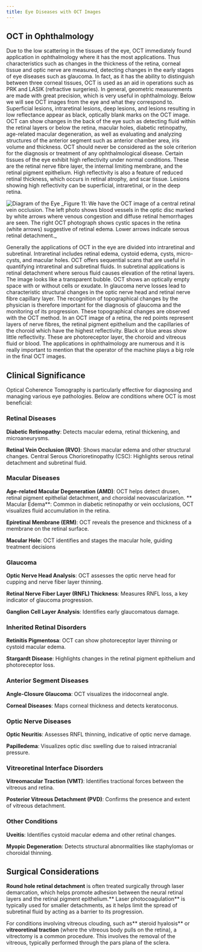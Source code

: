 ```yaml
---
title: Eye Diseases with OCT Images
---
```


## OCT in Ophthalmology

Due to the low scattering in the tissues of the eye, OCT immediately found
application in ophthalmology where it has the most applications. Thus characteristics
such as changes in the thickness of the retina, corneal tissue and optic nerve are
measured, detecting changes in the early stages of eye diseases such as glaucoma. In
fact, as it has the ability to distinguish between three corneal tissues, OCT is used as
an aid in operations such as PRK and LASIK (refractive surgeries). In general,
geometric measurements are made with great precision, which is very useful in
ophthalmology. Below we will see OCT images from the eye and what they
correspond to. Superficial lesions, intraretinal lesions, deep lesions, and lesions
resulting in low reflectance appear as black, optically blank marks on the OCT image.
OCT can show changes in the back of the eye such as detecting fluid within the retinal
layers or below the retina, macular holes, diabetic retinopathy, age-related macular
degeneration, as well as evaluating and analyzing structures of the anterior segment
such as anterior chamber area, iris volume and thickness. OCT should never be
considered as the sole criterion for the diagnosis or treatment of any ophthalmological
disease. Certain tissues of the eye exhibit high reflectivity under normal conditions.
These are the retinal nerve fibre layer, the internal limiting membrane, and the retinal
pigment epithelium. High reflectivity is also a feature of reduced retinal thickness,
which occurs in retinal atrophy, and scar tissue. Lesions showing high reflectivity can
be superficial, intraretinal, or in the deep retina.

<img alt='Diagram of the Eye' src='/figures/11.png' />
_Figure 11: We have the OCT image of a central retinal vein occlusion. The left photo
shows blood vessels in the optic disc marked by white arrows where venous congestion
and diffuse retinal hemorrhages are seen. The right OCT photograph shows cystic spaces
in the retina (white arrows) suggestive of retinal edema. Lower arrows indicate serous
retinal detachment._

Generally the applications of OCT in the eye are divided into intraretinal and
subretinal. Intraretinal includes retinal edema, cystoid edema, cysts, micro-cysts, and
macular holes. OCT offers sequential scans that are useful in quantifying intraretinal
and subretinal fluids. In subretinal applications is retinal detachment where serous
fluid causes elevation of the retinal layers. The image looks like a transparent bubble.
OCT shows an optically empty space with or without cells or exudate. In glaucoma
nerve losses lead to characteristic structural changes in the optic nerve head and
retinal nerve fibre capillary layer. The recognition of topographical changes by the
physician is therefore important for the diagnosis of glaucoma and the monitoring of
its progression. These topographical changes are observed with the OCT method. In
an OCT image of a retina, the red points represent layers of nerve fibres, the retinal
pigment epithelium and the capillaries of the choroid which have the highest
reflectivity. Black or blue areas show little reflectivity. These are photoreceptor layer,
the choroid and vitreous fluid or blood. The applications in ophthalmology are
numerous and it is really important to mention that the operator of the machine plays
a big role in the final OCT images.

## Clinical Significance

Optical Coherence Tomography is particularly effective for diagnosing and managing
various eye pathologies. Below are conditions where OCT is most beneficial:

### Retinal Diseases

**Diabetic Retinopathy**: Detects macular edema, retinal thickening, and
microaneurysms.

**Retinal Vein Occlusion (RVO)**: Shows macular edema and other structural changes.
Central Serous Chorioretinopathy (CSC): Highlights serous retinal detachment and
subretinal fluid.

### Macular Diseases

**Age-related Macular Degeneration (AMD)**: OCT helps detect drusen, retinal
pigment epithelial detachment, and choroidal neovascularization.
**
Macular Edema**: Common in diabetic retinopathy or vein occlusions, OCT
visualizes fluid accumulation in the retina.

**Epiretinal Membrane (ERM)**: OCT reveals the presence and thickness of a
membrane on the retinal surface.

**Macular Hole**: OCT identifies and stages the macular hole, guiding treatment
decisions

### Glaucoma

**Optic Nerve Head Analysis**: OCT assesses the optic nerve head for cupping and
nerve fiber layer thinning.

**Retinal Nerve Fiber Layer (RNFL) Thickness**: Measures RNFL loss, a key
indicator of glaucoma progression.

**Ganglion Cell Layer Analysis**: Identifies early glaucomatous damage.

### Inherited Retinal Disorders

**Retinitis Pigmentosa**: OCT can show photoreceptor layer thinning or cystoid
macular edema.

**Stargardt Disease**: Highlights changes in the retinal pigment epithelium and
photoreceptor loss.

### Anterior Segment Diseases

**Angle-Closure Glaucoma**: OCT visualizes the iridocorneal angle.

**Corneal Diseases**: Maps corneal thickness and detects keratoconus.

### Optic Nerve Diseases

**Optic Neuritis**: Assesses RNFL thinning, indicative of optic nerve damage.

**Papilledema**: Visualizes optic disc swelling due to raised intracranial pressure.

### Vitreoretinal Interface Disorders

**Vitreomacular Traction (VMT)**: Identifies tractional forces between the vitreous and
retina.

**Posterior Vitreous Detachment (PVD)**: Confirms the presence and extent of
vitreous detachment.

### Other Conditions

**Uveitis**: Identifies cystoid macular edema and other retinal changes.

**Myopic Degeneration**: Detects structural abnormalities like staphylomas or choroidal
thinning.

## Surgical Considerations

**Round hole retinal detachment** is often treated surgically through laser demarcation,
which helps promote adhesion between the neural retinal layers and the retinal
pigment epithelium.** Laser photocoagulation** is typically used for smaller
detachments, as it helps limit the spread of subretinal fluid by acting as a barrier to its
progression.

For conditions involving vitreous clouding, such as** steroid hyalosis** or **vitreoretinal
traction** (where the vitreous body pulls on the retina), a vitrectomy is a common
procedure. This involves the removal of the vitreous, typically performed through the
pars plana of the sclera.
